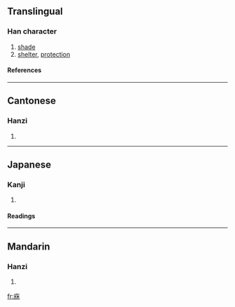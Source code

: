 ==Translingual==
===Han character===
{{Han char|rn=53|rad=广|as=06|sn=9|four=0029<sub>4</sub>|canj=戈人木 (IOD)}}
# [[shade]]
# [[shelter]], [[protection]]
====References====
{{Han ref|kx=0345.240|dkj=09311|dj=0655.130|hdz=20883.010|uh=5EA5|ud=24229|bh=CEBA|bd=52922}}
----
==Cantonese==
===Hanzi===
{{yue-hanzi|jyut=|y=yau1}}
# {{defn|Cantonese}}
----
==Japanese==
===Kanji===
{{ja-kanji|grade=|rs=广06}}
# {{defn|Japanese}} 
====Readings====
{{ja-readings|on=[[きゅう]] (kyū), [[く]] (ku)|kun=[[かげ]] (kage)}}
----
==Mandarin==
===Hanzi===
{{cmn-hanzi|pin=[[xiū]] ([[xiu1]])|wg=hsiu<sup>1</sup>}}
# {{defn|Mandarin}}

[[fr:庥]]